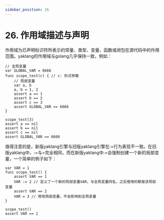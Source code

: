 ---
sidebar_position: 26
---

# 26. 作用域描述与声明

作用域为已声明标识符所表示的常量、类型、变量、函数或闭包在源代码中的作用范围。yaklang的作用域与golang几乎保持一致，例如：

```yak
// 全局变量
var GLOBAL_VAR = 6666
func scope_test(c) { // c: 形式参数
    // 局部变量
    var a, b
    a, b = 1, 2
    assert a == 1
    assert b == 2
    assert c == 3
    assert GLOBAL_VAR == 6666
}

scope_test(3)
assert a == nil
assert b == nil
assert c == nil
assert GLOBAL_VAR == 6666
```

值得注意的是，新版yaklang引擎与旧版yaklang引擎在:=行为表现不一致。在旧版yaklang中，:=与=完全相同，而在新版yaklang中:=会强制创建一个新的局部变量，一个简单的例子如下：

```yak
var VAR = 1
func scope_test() {
    assert VAR == 1
    VAR := 2 // 定义了一个新的局部变量VAR，与全局变量同名，之后使用的都是该局部变量
    assert VAR == 2
    VAR = 3 // 修改局部变量，不会影响到全局变量
}

scope_test()
assert VAR == 1
```
